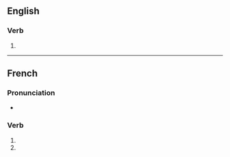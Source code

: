 {{also|complexifiés}}

==English==

===Verb===
{{head|en|verb form}}

# {{en-third-person singular of|complexify}}

----

==French==

===Pronunciation===
* {{homophones|lang=fr|complexifie|complexifient}}

===Verb===
{{head|fr|verb form}}

# {{inflection of|complexifier||2|s|pres|indc|lang=fr}}
# {{inflection of|complexifier||2|s|pres|subj|lang=fr}}